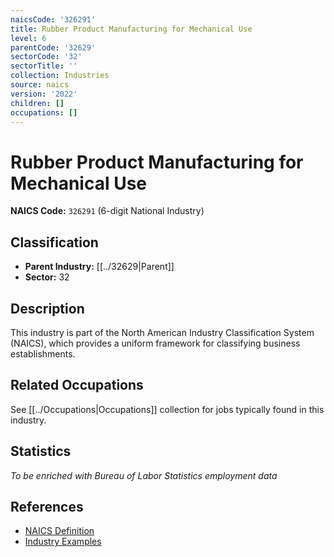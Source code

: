 ```yaml
---
naicsCode: '326291'
title: Rubber Product Manufacturing for Mechanical Use
level: 6
parentCode: '32629'
sectorCode: '32'
sectorTitle: ''
collection: Industries
source: naics
version: '2022'
children: []
occupations: []
---
```

# Rubber Product Manufacturing for Mechanical Use

**NAICS Code:** `326291` (6-digit National Industry)

## Classification

- **Parent Industry:** [[../32629|Parent]]
- **Sector:** 32

## Description

This industry is part of the North American Industry Classification System (NAICS), which provides a uniform framework for classifying business establishments.

## Related Occupations

See [[../Occupations|Occupations]] collection for jobs typically found in this industry.

## Statistics

*To be enriched with Bureau of Labor Statistics employment data*

## References

- [NAICS Definition](https://www.census.gov/naics/)
- [Industry Examples](https://www.census.gov/naics/2022NAICS/)

